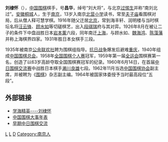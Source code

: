 '''刘棣怀'''（{{bd|1897年||1979年||G}}），[[中国|中国]][[围棋|围棋]]棋手，号'''昌华'''，绰号“刘大将”，与北京[[过惕生|过惕生]]并称“南刘北过”。[[安徽|安徽]][[桐城|桐城]]人，生于[[南京|南京]]，13岁入南京[[北营小学|北营小学]]读书，常至[[夫子庙|夫子庙]]看围棋对局，后从僧人释可慧学棋。1916年随父迁居[[北京|北京]]，常到海丰轩、润明楼与当时棋坛名将[[汪云锋|汪云锋]]、[[顾水如|顾水如]]等切磋棋艺，出入[[段祺瑞|段祺瑞]]府与其对弈。1926年8月在被让二子的条件下中盘战胜日本[[岩本薰|岩本薰]]六段，同年南迁[[上海|上海]]，与顾水如、[[魏海鸿|魏海鸿]]、[[陈藻藩|陈藻藩]]并称上海棋界四家。1931年胜日本女棋手{{link-ja|增渊辰子|増淵辰子}}三段。

1935年被南京[[公余联欢社|公余联欢社]]聘为围棋组指导。[[抗日战争|抗日战争]]爆发后避难[[重庆|重庆]]，1940年组成[[中国围棋总会|中国围棋总会]]。1958年[[全国围棋个人赛|全国围棋个人赛]]冠军，1959年第一届[[全运会|全运会]]围棋赛第一名，创造了以63岁高龄夺取全国围棋赛冠军的纪录。1960年6月14日，在首届[[中日围棋交流赛|中日围棋交流赛]]中战胜日本棋手[[濑川良雄|濑川良雄]]七段。1962年11月当选[[中国围棋协会|中国围棋协会]]副主席，并被聘为《[[围棋_(杂志)|围棋]]》杂志副主编。1964年被国家体委授予当时最高段位“五段”。

== 外部链接 ==
*[http://www.tclyw.gov.cn:8081/lyw/newsfile/2006/6/3/0_1149304765109.html 学海精英----刘棣怀]{{dead link|date=2017年11月 |bot=InternetArchiveBot |fix-attempted=yes }}
*[http://weiqi.ourgame.com/info/data/history/wqds05.html 中国围棋大事年表] {{Wayback|url=http://weiqi.ourgame.com/info/data/history/wqds05.html |date=20160304095807 }}
*[http://www.flygo.net/history/zrwqjl2.htm 早期中日围棋交流] {{Wayback|url=http://www.flygo.net/history/zrwqjl2.htm |date=20190519114227 }}

[[Category:中国围棋棋手|L]]
[[Category:桐城人|L]]
[[Category:刘姓|D]]
[[Category:南京人|Category:南京人]]
